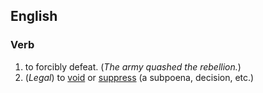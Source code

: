 ==English==
===Verb===
#to forcibly defeat. (''The army quashed the rebellion.'')
#(''Legal'') to [[void]] or [[suppress]] (a subpoena, decision, etc.)